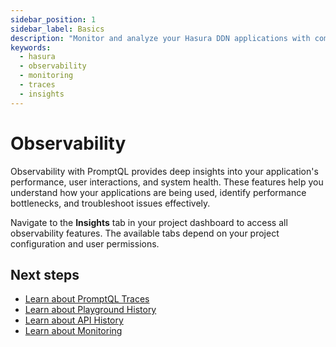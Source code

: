 ```yaml
---
sidebar_position: 1
sidebar_label: Basics
description: "Monitor and analyze your Hasura DDN applications with comprehensive observability features"
keywords:
  - hasura
  - observability
  - monitoring
  - traces
  - insights
---
```


# Observability

Observability with PromptQL provides deep insights into your application's performance, user interactions, and system
health. These features help you understand how your applications are being used, identify performance bottlenecks, and
troubleshoot issues effectively.

Navigate to the **Insights** tab in your project dashboard to access all observability features. The available tabs
depend on your project configuration and user permissions.

## Next steps

- [Learn about PromptQL Traces](/observability/promptql-traces)
- [Learn about Playground History](/observability/chat-history)
- [Learn about API History](/observability/api-history)
- [Learn about Monitoring](/observability/monitoring)
